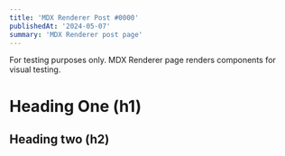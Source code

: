 ```yaml
---
title: 'MDX Renderer Post #0000'
publishedAt: '2024-05-07'
summary: 'MDX Renderer post page'
---
```


For testing purposes only. MDX Renderer page renders components for visual testing.

# Heading One (h1)

## Heading two (h2)
